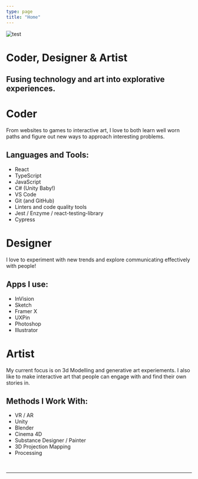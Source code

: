 ```yaml
---
type: page
title: "Home"
---
```



<div className="callout">
  <div className="hero">
    <img src="../images/wash-me.jpg" alt="test" />
  </div>
  <div className="heading">
    <h1>Coder, Designer & Artist</h1>
    <h2>Fusing technology and art into explorative experiences.</h2>
  </div>
</div>

<div className="skills">
  <div>
    <h1>Coder</h1>
    <p>
      From websites to games to interactive art, I love to both learn well worn paths and figure out new ways to approach interesting problems.
    </p>
    <h2>Languages and Tools:</h2>
    <ul>
      <li>React</li>
      <li>TypeScript</li>
      <li>JavaScript</li>
      <li>C# (Unity Baby!)</li>
      <li>VS Code</li>
      <li>Git (and GitHub)</li>
      <li>Linters and code quality tools</li>
      <li>Jest / Enzyme / react-testing-library</li>
      <li>Cypress</li>
    </ul>
  </div>
  <div>
    <h1>Designer</h1>
    <p>
      I love to experiment with new trends and explore communicating effectively with people!
    </p>
    <h2>Apps I use:</h2>
    <ul>
      <li>InVision</li>
      <li>Sketch</li>
      <li>Framer X</li>
      <li>UXPin</li>
      <li>Photoshop</li>
      <li>Illustrator</li>
    </ul>
  </div>
  <div>
    <h1>Artist</h1>
    <p>
      My current focus is on 3d Modelling and generative art experiements. I also like to make interactive art that people can engage with and find their own stories in.
    </p>
    <h2>Methods I Work With:</h2>
    <ul>
      <li>VR / AR</li>
      <li>Unity</li>
      <li>Blender</li>
      <li>Cinema 4D</li>
      <li>Substance Designer / Painter</li>
      <li>3D Projection Mapping</li>
      <li>Processing</li>
    </ul>
  </div>
</div>
<br />

---
